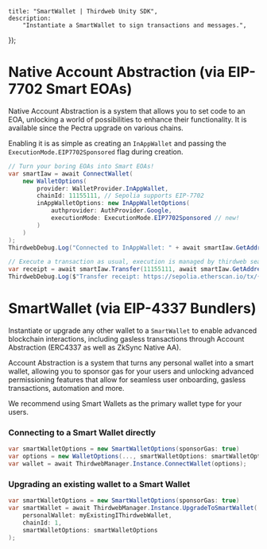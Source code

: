 
	title: "SmartWallet | Thirdweb Unity SDK",
	description:
		"Instantiate a SmartWallet to sign transactions and messages.",
});

# Native Account Abstraction (via EIP-7702 Smart EOAs)
Native Account Abstraction is a system that allows you to set code to an EOA, unlocking a world of possibilities to enhance their functionality. It is available since the Pectra upgrade on various chains.

Enabling it is as simple as creating an `InAppWallet` and passing the `ExecutionMode.EIP7702Sponsored` flag during creation.

```csharp
// Turn your boring EOAs into Smart EOAs!
var smartIaw = await ConnectWallet(
    new WalletOptions(
        provider: WalletProvider.InAppWallet,
        chainId: 11155111, // Sepolia supports EIP-7702
        inAppWalletOptions: new InAppWalletOptions(
            authprovider: AuthProvider.Google,
            executionMode: ExecutionMode.EIP7702Sponsored // new!
        )
    )
);
ThirdwebDebug.Log("Connected to InAppWallet: " + await smartIaw.GetAddress());

// Execute a transaction as usual, execution is managed by thirdweb seamlessly!
var receipt = await smartIaw.Transfer(11155111, await smartIaw.GetAddress(), 0);
ThirdwebDebug.Log($"Transfer receipt: https://sepolia.etherscan.io/tx/{receipt.TransactionHash}");
```

# SmartWallet (via EIP-4337 Bundlers)

Instantiate or upgrade any other wallet to a `SmartWallet` to enable advanced blockchain interactions, including gasless transactions through Account Abstraction (ERC4337 as well as ZkSync Native AA).

Account Abstraction is a system that turns any personal wallet into a smart wallet, allowing you to sponsor gas for your users and unlocking advanced permissioning features that allow for seamless user onboarding, gasless transactions, automation and more.

We recommend using Smart Wallets as the primary wallet type for your users.

### Connecting to a Smart Wallet directly

```csharp
var smartWalletOptions = new SmartWalletOptions(sponsorGas: true)
var options = new WalletOptions(..., smartWalletOptions: smartWalletOptions);
var wallet = await ThirdwebManager.Instance.ConnectWallet(options);
```

### Upgrading an existing wallet to a Smart Wallet

```csharp
var smartWalletOptions = new SmartWalletOptions(sponsorGas: true)
var smartWallet = await ThirdwebManager.Instance.UpgradeToSmartWallet(
    personalWallet: myExistingIThirdwebWallet, 
    chainId: 1, 
    smartWalletOptions: smartWalletOptions
);
```

<ArticleIconCard
	href="/dotnet/wallets/providers/account-abstraction"
	icon={GraduationCap}
	title="Learn more about SmartWallet"
/>